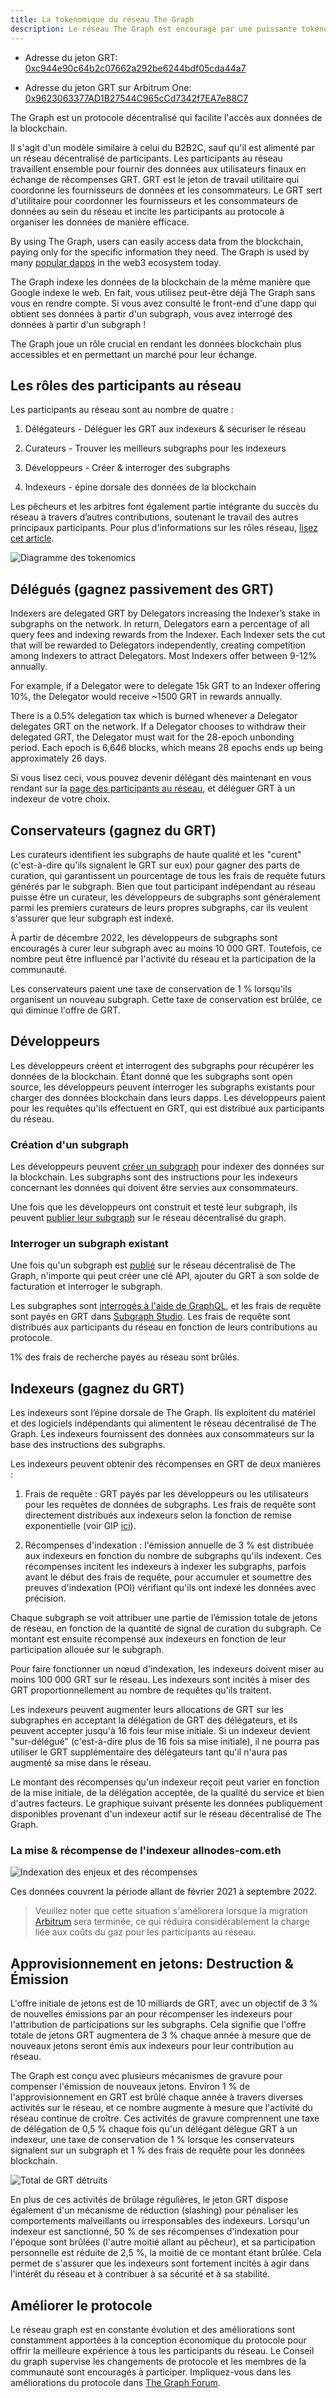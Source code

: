```yaml
---
title: La tokenomique du réseau The Graph
description: Le réseau The Graph est encouragé par une puissante tokénomique. Voici comment fonctionne GRT, le jeton natif de l'utilitaire de travail du réseau The Graph.
---
```


- Adresse du jeton GRT: [0xc944e90c64b2c07662a292be6244bdf05cda44a7](https://etherscan.io/token/0xc944e90c64b2c07662a292be6244bdf05cda44a7)

- Adresse du jeton GRT sur Arbitrum One: [0x9623063377AD1B27544C965cCd7342f7EA7e88C7](https://arbiscan.io/token/0x9623063377ad1b27544c965ccd7342f7ea7e88c7)

The Graph est un protocole décentralisé qui facilite l'accès aux données de la blockchain.

Il s'agit d'un modèle similaire à celui du B2B2C, sauf qu'il est alimenté par un réseau décentralisé de participants. Les participants au réseau travaillent ensemble pour fournir des données aux utilisateurs finaux en échange de récompenses GRT. GRT est le jeton de travail utilitaire qui coordonne les fournisseurs de données et les consommateurs. Le GRT sert d'utilitaire pour coordonner les fournisseurs et les consommateurs de données au sein du réseau et incite les participants au protocole à organiser les données de manière efficace.

By using The Graph, users can easily access data from the blockchain, paying only for the specific information they need. The Graph is used by many [popular dapps](https://thegraph.com/explorer) in the web3 ecosystem today.

The Graph indexe les données de la blockchain de la même manière que Google indexe le web. En fait, vous utilisez peut-être déjà The Graph sans vous en rendre compte. Si vous avez consulté le front-end d'une dapp qui obtient ses données à partir d'un subgraph, vous avez interrogé des données à partir d'un subgraph !

The Graph joue un rôle crucial en rendant les données blockchain plus accessibles et en permettant un marché pour leur échange.

## Les rôles des participants au réseau

Les participants au réseau sont au nombre de quatre :

1.  Délégateurs - Déléguer les GRT aux indexeurs & sécuriser le réseau

2.  Curateurs - Trouver les meilleurs subgraphs pour les indexeurs

3.  Développeurs - Créer & interroger des subgraphs

4.  Indexeurs - épine dorsale des données de la blockchain

Les pêcheurs et les arbitres font également partie intégrante du succès du réseau à travers d’autres contributions, soutenant le travail des autres principaux participants. Pour plus d'informations sur les rôles réseau, [lisez cet article](https://thegraph.com/blog/the-graph-grt-token-activitys/).

![Diagramme des tokenomics](/img/updated-tokenomics-image.png)

## Délégués (gagnez passivement des GRT)

Indexers are delegated GRT by Delegators increasing the Indexer’s stake in subgraphs on the network. In return, Delegators earn a percentage of all query fees and indexing rewards from the Indexer. Each Indexer sets the cut that will be rewarded to Delegators independently, creating competition among Indexers to attract Delegators. Most Indexers offer between 9-12% annually.

For example, if a Delegator were to delegate 15k GRT to an Indexer offering 10%, the Delegator would receive ~1500 GRT in rewards annually.

There is a 0.5% delegation tax which is burned whenever a Delegator delegates GRT on the network. If a Delegator chooses to withdraw their delegated GRT, the Delegator must wait for the 28-epoch unbonding period. Each epoch is 6,646 blocks, which means 28 epochs ends up being approximately 26 days.

Si vous lisez ceci, vous pouvez devenir délégant dès maintenant en vous rendant sur la [page des participants au réseau](https://thegraph.com/explorer/participants/indexers), et déléguer GRT à un indexeur de votre choix.

## Conservateurs (gagnez du GRT)

Les curateurs identifient les subgraphs de haute qualité et les "curent" (c'est-à-dire qu'ils signalent le GRT sur eux) pour gagner des parts de curation, qui garantissent un pourcentage de tous les frais de requête futurs générés par le subgraph. Bien que tout participant indépendant au réseau puisse être un curateur, les développeurs de subgraphs sont généralement parmi les premiers curateurs de leurs propres subgraphs, car ils veulent s'assurer que leur subgraph est indexé.

À partir de décembre 2022, les développeurs de subgraphs sont encouragés à curer leur subgraph avec au moins 10 000 GRT. Toutefois, ce nombre peut être influencé par l'activité du réseau et la participation de la communauté.

Les conservateurs paient une taxe de conservation de 1 % lorsqu'ils organisent un nouveau subgraph. Cette taxe de conservation est brûlée, ce qui diminue l'offre de GRT.

## Développeurs

Les développeurs créent et interrogent des subgraphs pour récupérer les données de la blockchain. Étant donné que les subgraphs sont open source, les développeurs peuvent interroger les subgraphs existants pour charger des données blockchain dans leurs dapps. Les développeurs paient pour les requêtes qu'ils effectuent en GRT, qui est distribué aux participants du réseau.

### Création d'un subgraph

Les développeurs peuvent [créer un subgraph](/developing/creating-a-subgraph/) pour indexer des données sur la blockchain. Les subgraphs sont des instructions pour les indexeurs concernant les données qui doivent être servies aux consommateurs.

Une fois que les développeurs ont construit et testé leur subgraph, ils peuvent [publier leur subgraph](/publishing/publishing-a-subgraph/) sur le réseau décentralisé du graph.

### Interroger un subgraph existant

Une fois qu'un subgraph est [publié](https://thegraph.com/docs/en/publishing/publishing-a-subgraph/) sur le réseau décentralisé de The Graph, n'importe qui peut créer une clé API, ajouter du GRT à son solde de facturation et interroger le subgraph.

Les subgraphes sont [interrogés à l'aide de GraphQL](/querying/querying-the-graph/), et les frais de requête sont payés en GRT dans [Subgraph Studio](https://thegraph.com/studio/). Les frais de requête sont distribués aux participants du réseau en fonction de leurs contributions au protocole.

1% des frais de recherche payés au réseau sont brûlés.

## Indexeurs (gagnez du GRT)

Les indexeurs sont l’épine dorsale de The Graph. Ils exploitent du matériel et des logiciels indépendants qui alimentent le réseau décentralisé de The Graph. Les indexeurs fournissent des données aux consommateurs sur la base des instructions des subgraphs.

Les indexeurs peuvent obtenir des récompenses en GRT de deux manières :

1.  Frais de requête : GRT payés par les développeurs ou les utilisateurs pour les requêtes de données de subgraphs. Les frais de requête sont directement distribués aux indexeurs selon la fonction de remise exponentielle (voir GIP [ici](https://forum.thegraph.com/t/gip-0051-exponential-query-fee-rebates-for-indexers/4162)).

2.  Récompenses d'indexation : l'émission annuelle de 3 % est distribuée aux indexeurs en fonction du nombre de subgraphs qu'ils indexent. Ces récompenses incitent les indexeurs à indexer les subgraphs, parfois avant le début des frais de requête, pour accumuler et soumettre des preuves d'indexation (POI) vérifiant qu'ils ont indexé les données avec précision.

Chaque subgraph se voit attribuer une partie de l’émission totale de jetons de réseau, en fonction de la quantité de signal de curation du subgraph. Ce montant est ensuite récompensé aux indexeurs en fonction de leur participation allouée sur le subgraph.

Pour faire fonctionner un nœud d'indexation, les indexeurs doivent miser au moins 100 000 GRT sur le réseau. Les indexeurs sont incités à miser des GRT proportionnellement au nombre de requêtes qu'ils traitent.

Les indexeurs peuvent augmenter leurs allocations de GRT sur les subgraphes en acceptant la délégation de GRT des délégateurs, et ils peuvent accepter jusqu'à 16 fois leur mise initiale. Si un indexeur devient "sur-délégué" (c'est-à-dire plus de 16 fois sa mise initiale), il ne pourra pas utiliser le GRT supplémentaire des délégateurs tant qu'il n'aura pas augmenté sa mise dans le réseau.

Le montant des récompenses qu'un indexeur reçoit peut varier en fonction de la mise initiale, de la délégation acceptée, de la qualité du service et bien d'autres facteurs. Le graphique suivant présente les données publiquement disponibles provenant d'un indexeur actif sur le réseau décentralisé de The Graph.

### La mise & récompense de l'indexeur allnodes-com.eth

![Indexation des enjeux et des récompenses](/img/indexing-stake-and-income.png)

Ces données couvrent la période allant de février 2021 à septembre 2022.

> Veuillez noter que cette situation s'améliorera lorsque la migration [Arbitrum](https://forum.thegraph.com/t/gip-0037-the-graph-arbitrum-deployment-with-linear-rewards-minted-in-l2/3551) sera terminée, ce qui réduira considérablement la charge liée aux coûts du gaz pour les participants au réseau.

## Approvisionnement en jetons: Destruction & Émission

L'offre initiale de jetons est de 10 milliards de GRT, avec un objectif de 3 % de nouvelles émissions par an pour récompenser les indexeurs pour l'attribution de participations sur les subgraphs. Cela signifie que l'offre totale de jetons GRT augmentera de 3 % chaque année à mesure que de nouveaux jetons seront émis aux indexeurs pour leur contribution au réseau.

The Graph est conçu avec plusieurs mécanismes de gravure pour compenser l'émission de nouveaux jetons. Environ 1 % de l'approvisionnement en GRT est brûlé chaque année à travers diverses activités sur le réseau, et ce nombre augmente à mesure que l'activité du réseau continue de croître. Ces activités de gravure comprennent une taxe de délégation de 0,5 % chaque fois qu'un délégant délègue GRT à un indexeur, une taxe de conservation de 1 % lorsque les conservateurs signalent sur un subgraph et 1 % des frais de requête pour les données blockchain.

![Total de GRT détruits](/img/total-burned-grt.jpeg)

En plus de ces activités de brûlage régulières, le jeton GRT dispose également d'un mécanisme de réduction (slashing) pour pénaliser les comportements malveillants ou irresponsables des indexeurs. Lorsqu'un indexeur est sanctionné, 50 % de ses récompenses d'indexation pour l'époque sont brûlées (l'autre moitié allant au pêcheur), et sa participation personnelle est réduite de 2,5 %, la moitié de ce montant étant brûlée. Cela permet de s'assurer que les indexeurs sont fortement incités à agir dans l'intérêt du réseau et à contribuer à sa sécurité et à sa stabilité.

## Améliorer le protocole

Le réseau graph est en constante évolution et des améliorations sont constamment apportées à la conception économique du protocole pour offrir la meilleure expérience à tous les participants du réseau. Le Conseil du graph supervise les changements de protocole et les membres de la communauté sont encouragés à participer. Impliquez-vous dans les améliorations du protocole dans [The Graph Forum](https://forum.thegraph.com/).
